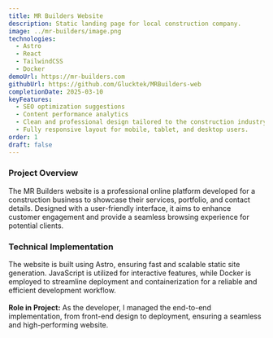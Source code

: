 ```yaml
---
title: MR Builders Website
description: Static landing page for local construction company.
image: ../mr-builders/image.png
technologies:
  - Astro
  - React
  - TailwindCSS
  - Docker
demoUrl: https://mr-builders.com
githubUrl: https://github.com/Glucktek/MRBuilders-web
completionDate: 2025-03-10
keyFeatures:
  - SEO optimization suggestions
  - Content performance analytics
  - Clean and professional design tailored to the construction industry.
  - Fully responsive layout for mobile, tablet, and desktop users.
order: 1
draft: false
---
```

### **Project Overview**

The MR Builders website is a professional online platform developed for a construction business to showcase their services, portfolio, and contact details. Designed with a user-friendly interface, it aims to enhance customer engagement and provide a seamless browsing experience for potential clients.

### **Technical Implementation**

The website is built using Astro, ensuring fast and scalable static site generation. JavaScript is utilized for interactive features, while Docker is employed to streamline deployment and containerization for a reliable and efficient development workflow.\
\
**Role in Project:**
As the developer, I managed the end-to-end implementation, from front-end design to deployment, ensuring a seamless and high-performing website.
